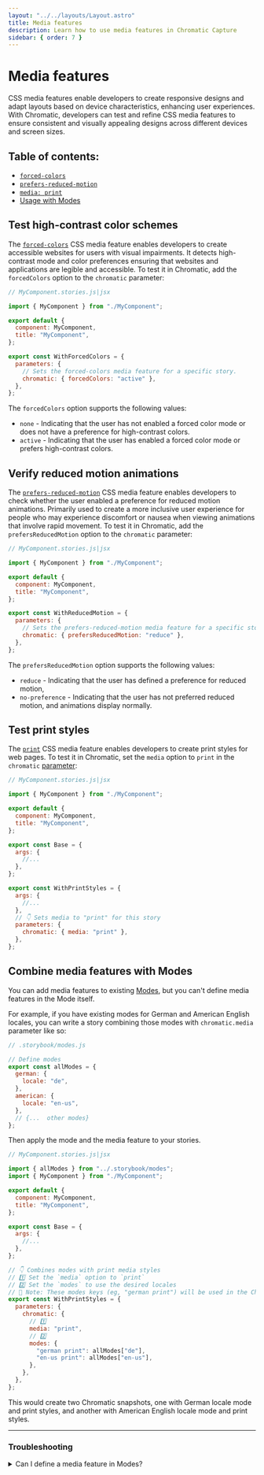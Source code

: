 ```yaml
---
layout: "../../layouts/Layout.astro"
title: Media features
description: Learn how to use media features in Chromatic Capture
sidebar: { order: 7 }
---
```



# Media features

CSS media features enable developers to create responsive designs and adapt layouts based on device characteristics, enhancing user experiences. With Chromatic, developers can test and refine CSS media features to ensure consistent and visually appealing designs across different devices and screen sizes.

## Table of contents:

- [`forced-colors`](#test-high-contrast-color-schemes)
- [`prefers-reduced-motion`](#verify-reduced-motion-animations)
- [`media: print`](#test-print-styles)
- [Usage with Modes](#combine-media-features-with-modes)

## Test high-contrast color schemes

The [`forced-colors`](https://developer.mozilla.org/en-US/docs/Web/CSS/@media/forced-colors) CSS media feature enables developers to create accessible websites for users with visual impairments. It detects high-contrast mode and color preferences ensuring that websites and applications are legible and accessible. To test it in Chromatic, add the `forcedColors` option to the `chromatic` parameter:

<ParamsCallout name="forcedColors" />

```js
// MyComponent.stories.js|jsx

import { MyComponent } from "./MyComponent";

export default {
  component: MyComponent,
  title: "MyComponent",
};

export const WithForcedColors = {
  parameters: {
    // Sets the forced-colors media feature for a specific story.
    chromatic: { forcedColors: "active" },
  },
};
```

The `forcedColors` option supports the following values:

- `none` - Indicating that the user has not enabled a forced color mode or does not have a preference for high-contrast colors.
- `active` - Indicating that the user has enabled a forced color mode or prefers high-contrast colors.

## Verify reduced motion animations

The [`prefers-reduced-motion`](https://developer.mozilla.org/en-US/docs/Web/CSS/@media/prefers-reduced-motion) CSS media feature enables developers to check whether the user enabled a preference for reduced motion animations. Primarily used to create a more inclusive user experience for people who may experience discomfort or nausea when viewing animations that involve rapid movement. To test it in Chromatic, add the `prefersReducedMotion` option to the `chromatic` parameter:

<ParamsCallout name="prefersReducedMotion" />

```js
// MyComponent.stories.js|jsx

import { MyComponent } from "./MyComponent";

export default {
  component: MyComponent,
  title: "MyComponent",
};

export const WithReducedMotion = {
  parameters: {
    // Sets the prefers-reduced-motion media feature for a specific story.
    chromatic: { prefersReducedMotion: "reduce" },
  },
};
```

The `prefersReducedMotion` option supports the following values:

- `reduce` - Indicating that the user has defined a preference for reduced motion,
- `no-preference` - Indicating that the user has not preferred reduced motion, and animations display normally.

## Test print styles

The [`print`](https://developer.mozilla.org/en-US/docs/Web/CSS/@media/print) CSS media feature enables developers to create print styles for web pages. To test it in Chromatic, set the `media` option to `print` in the `chromatic` [parameter](https://storybook.js.org/docs/react/writing-stories/parameters):

<ParamsCallout name="media" />

```js
// MyComponent.stories.js|jsx

import { MyComponent } from "./MyComponent";

export default {
  component: MyComponent,
  title: "MyComponent",
};

export const Base = {
  args: {
    //...
  },
};

export const WithPrintStyles = {
  args: {
    //...
  },
  // 👇 Sets media to "print" for this story
  parameters: {
    chromatic: { media: "print" },
  },
};
```

## Combine media features with Modes

You can add media features to existing [Modes](/docs/modes), but you can't define media features in the Mode itself.

For example, if you have existing modes for German and American English locales, you can write a story combining those modes with `chromatic.media` parameter like so:

```js
// .storybook/modes.js

// Define modes
export const allModes = {
  german: {
    locale: "de",
  },
  american: {
    locale: "en-us",
  },
  // {...  other modes}
};
```

Then apply the mode and the media feature to your stories.

```js
// MyComponent.stories.js|jsx

import { allModes } from "../.storybook/modes";
import { MyComponent } from "./MyComponent";

export default {
  component: MyComponent,
  title: "MyComponent",
};

export const Base = {
  args: {
    //...
  },
};

// 👇 Combines modes with print media styles
// 1️⃣ Set the `media` option to `print`
// 2️⃣ Set the `modes` to use the desired locales
// 👀 Note: These modes keys (eg, "german print") will be used in the Chromatic UI
export const WithPrintStyles = {
  parameters: {
    chromatic: {
      // 1️⃣
      media: "print",
      // 2️⃣
      modes: {
        "german print": allModes["de"],
        "en-us print": allModes["en-us"],
      },
    },
  },
};
```

This would create two Chromatic snapshots, one with German locale mode and print styles, and another with American English locale mode and print styles.

---

### Troubleshooting

<details>
<summary>Can I define a media feature in Modes?</summary>

No, setting media features in [Modes](/docs/modes/) is not supported.

```js
// .storybook/modes.js

export const allModes = {
  // 🚨 THESE WILL NOT WORK 🚨
  mode: {
    media: "print",
    forcedColors: "active",
    prefersReducedMotion: "reduce",
  },
  // {...  other modes}
};
```

</details>
